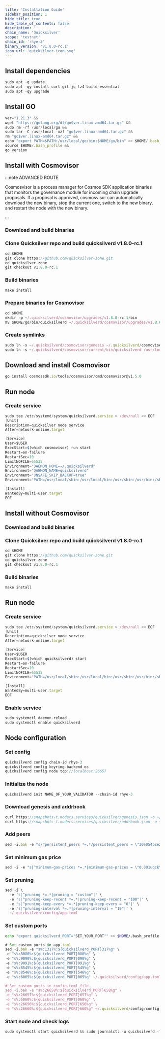 ```yaml
---
title: 'Installation Guide'
sidebar_position: 1
hide_title: true
hide_table_of_contents: false
description: ''
chain_name: 'Quicksilver'
scope: 'testnet'
chain_id: 'rhye-3'
binary_version: 'v1.8.0-rc.1'
icon_url: 'quicksilver-icon.svg'
---
```



<PageTitle
  iconUrl="img/quicksilver-icon.svg"
  title="Quicksilver Installation Guide"
  chainId="rhye-3"
  version="v1.8.0-rc.1"
/>

## Install dependencies

```js
sudo apt -q update
sudo apt -qy install curl git jq lz4 build-essential
sudo apt -qy upgrade
```

## Install GO

```js
ver="1.21.3" &&
wget "https://golang.org/dl/go$ver.linux-amd64.tar.gz" &&
sudo rm -rf /usr/local/go &&
sudo tar -C /usr/local -xzf "go$ver.linux-amd64.tar.gz" &&
rm "go$ver.linux-amd64.tar.gz" &&
echo "export PATH=$PATH:/usr/local/go/bin:$HOME/go/bin" >> $HOME/.bash_profile &&
source $HOME/.bash_profile &&
go version
```

## Install with Cosmovisor

:::note ADVANCED ROUTE

Cosmosvisor is a process manager for Cosmos SDK application binaries that monitors the governance module for incoming chain upgrade proposals. If a proposal is approved, cosmosvisor can automatically download the new binary, stop the current one, switch to the new binary, and restart the node with the new binary.

:::

### Download and build binaries

### Clone Quicksilver repo and build quicksilverd v1.8.0-rc.1

```js
cd $HOME
git clone https://github.com/quicksilver-zone.git
cd quicksilver-zone
git checkout v1.8.0-rc.1
```

### Build binaries

```js
make install
```

### Prepare binaries for Cosmovisor

```js
cd $HOME
mkdir -p ~/.quicksilverd/cosmovisor/upgrades/v1.8.0-rc.1/bin
mv $HOME/go/bin/quicksilverd ~/.quicksilverd/cosmovisor/upgrades/v1.8.0-rc.1/bin/
```

### Create symlinks

```js
sudo ln -s ~/.quicksilverd/cosmovisor/genesis ~/.quicksilverd/cosmovisor/current -f
sudo ln -s ~/.quicksilverd/cosmovisor/current/bin/quicksilverd /usr/local/bin/quicksilverd -f
```

## Download and install Cosmovisor

```js
go install cosmossdk.io/tools/cosmovisor/cmd/cosmovisor@v1.5.0
```

## Run node

### Create service

```js
sudo tee /etc/systemd/system/quicksilverd.service > /dev/null << EOF
[Unit]
Description=quicksilver node service
After=network-online.target

[Service]
User=$USER
ExecStart=$(which cosmovisor) run start
Restart=on-failure
RestartSec=10
LimitNOFILE=65535
Environment="DAEMON_HOME=~/.quicksilverd"
Environment="DAEMON_NAME=quicksilverd"
Environment="UNSAFE_SKIP_BACKUP=true"
Environment="PATH=/usr/local/sbin:/usr/local/bin:/usr/sbin:/usr/bin:/sbin:/bin:/usr/games:/usr/local/games:/snap/bin:~/.quicksilverd/cosmovisor/current/bin"

[Install]
WantedBy=multi-user.target
EOF
```

## Install without Cosmovisor

### Download and build binaries

### Clone Quicksilver repo and build quicksilverd v1.8.0-rc.1

```js
cd $HOME
git clone https://github.com/quicksilver-zone.git
cd quicksilver-zone
git checkout v1.8.0-rc.1
```

### Build binaries

```js
make install
```

## Run node

### Create service

```js
sudo tee /etc/systemd/system/quicksilverd.service > /dev/null << EOF
[Unit]
Description=quicksilver node service
After=network-online.target

[Service]
User=$USER
ExecStart=$(which quicksilverd) start
Restart=on-failure
RestartSec=10
LimitNOFILE=65535
Environment="PATH=/usr/local/sbin:/usr/local/bin:/usr/sbin:/usr/bin:/sbin:/bin:/usr/games:/usr/local/games:/snap/bin"

[Install]
WantedBy=multi-user.target
EOF
```

### Enable service

```js
sudo systemctl daemon-reload
sudo systemctl enable quicksilverd
```

## Node configuration

### Set config

```js
quicksilverd config chain-id rhye-3
quicksilverd config keyring-backend os
quicksilverd config node tcp://localhost:26657
```

### Initialize the node

```js
quicksilverd init NAME_OF_YOUR_VALIDATOR --chain-id rhye-3
```

### Download genesis and addrbook

```js
curl https://snapshots-t.noders.services/quicksilver/genesis.json -o ~/.quicksilverd/config/genesis.json
curl https://snapshots-t.noders.services/quicksilver/addrbook.json -o ~/.quicksilverd/config/addrbook.json
```

### Add peers

```js
sed -i.bak -e "s/^persistent_peers *=.*/persistent_peers = \"30e054bce2e72334fcc3af90aa6985cc55eaec7a@quicksilver-t-rpc.noders.services:11156\"/" ~/.quicksilverd/config/config.toml
```

### Set minimum gas price

```js
sed -i -e "s|^minimum-gas-prices *=.*|minimum-gas-prices = \"0.001uqck\"|" ~/.quicksilverd/config/app.toml
```

### Set pruning

```js
sed -i \
  -e 's|^pruning *=.*|pruning = "custom"|' \
  -e 's|^pruning-keep-recent *=.*|pruning-keep-recent = "100"|' \
  -e 's|^pruning-keep-every *=.*|pruning-keep-every = "0"|' \
  -e 's|^pruning-interval *=.*|pruning-interval = "19"|' \
  ~/.quicksilverd/config/app.toml
```

### Set custom ports

```bash
echo "export quicksilverd_PORT="SET_YOUR_PORT"" >> $HOME/.bash_profile
```

```js
# Set custom ports in app.toml
sed -i.bak -e "s%:1317%:${quicksilverd_PORT}317%g" \
-e "s%:8080%:${quicksilverd_PORT}080%g" \
-e "s%:9090%:${quicksilverd_PORT}090%g" \
-e "s%:9091%:${quicksilverd_PORT}091%g" \
-e "s%:8545%:${quicksilverd_PORT}545%g" \
-e "s%:8546%:${quicksilverd_PORT}546%g" \
-e "s%:6065%:${quicksilverd_PORT}065%g" ~/.quicksilverd/config/app.toml

# Set custom ports in config.toml file
sed -i.bak -e "s%:26658%:${quicksilverd_PORT}658%g" \
-e "s%:26657%:${quicksilverd_PORT}657%g" \
-e "s%:6060%:${quicksilverd_PORT}060%g" \
-e "s%:26656%:${quicksilverd_PORT}656%g" \
-e "s%:26660%:${quicksilverd_PORT}660%g" ~/.quicksilverd/config/config.toml
```

### Start node and check logs

```js
sudo systemctl start quicksilverd && sudo journalctl -u quicksilverd -f --no-hostname -o cat
```
